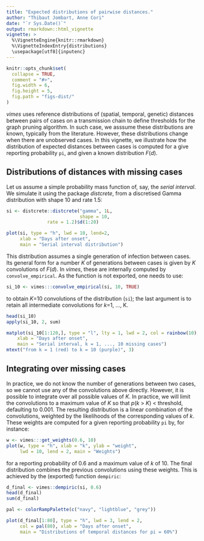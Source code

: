 ```yaml
---
title: "Expected distributions of pairwise distances."
author: "Thibaut Jombart, Anne Cori"
date: "`r Sys.Date()`"
output: rmarkdown::html_vignette
vignette: >
  %\VignetteEngine{knitr::rmarkdown}
  %\VignetteIndexEntry{distributions}
  \usepackage[utf8]{inputenc}
---
```



```r

knitr::opts_chunk$set(
  collapse = TRUE,
  comment = "#>", 
  fig.width = 6, 
  fig.height = 5, 
  fig.path = "figs-dist/"
)

```


*vimes* uses reference distributions of (spatial, temporal, genetic) distances
 between pairs of cases on a transmission chain to define thresholds for the
 graph pruning algorithm. In such case, we asssume these distributions are
 known, typically from the literature. However, these distributions change when
 there are unobserved cases. In this vignette, we illustrate how the
 distribution of expected distances between cases is computed for a give
 reporting probability `pi`, and given a known distribution *F*(*d*).



Distributions of distances with missing cases
---------------------------------------------

Let us assume a simple probability mass function of, say, the *serial
interval*. We simulate it using the package *distcrete*, from a discretised
Gamma distribution with shape 10 and rate 1.5:

```r

si <- distcrete::distcrete("gamma", 1L,
                           shape = 10,
			   rate = 1.2)$d(1:20)

plot(si, type = "h", lwd = 10, lend=2,
     xlab = "Days after onset",
     main = "Serial interval distribution")

```

This distribution assumes a single generation of infection between cases. Its
general form for a number *K* of generations between cases is given by $K$
convolutions of *F*(*d*). In *vimes*, these are internally computed by
`convolve_empirical`. As the function is not exported, one needs to use:

```r

si_10 <- vimes:::convolve_empirical(si, 10, TRUE)

```

to obtain *K*=10 convolutions of the distribution (`si`); the last argument is
to retain all intermediate convolutions for *k*=1, ..., K. 

```r

head(si_10)
apply(si_10, 2, sum)

matplot(si_10[1:120,], type = "l", lty = 1, lwd = 2, col = rainbow(10),
	xlab = "Days after onset",
	main = "Serial interval, k = 1, ..., 10 missing cases")
mtext("from k = 1 (red) to k = 10 (purple)", 3)

```






Integrating over missing cases
------------------------------

In practice, we do not know the number of generations between two cases, so we
cannot use any of the convolutions above directly. However, it is possible to
integrate over all possible values of *K*. In practice, we will limit the
convolutions to a maximum value of *K* so that *p*(*k* > *K*) < threshold,
defaulting to 0.001. The resulting distribution is a linear combination of the
convolutions, weighted by the likelihoods of the corresponding values of
*k*. These weights are computed for a given reporting probability `pi` by, for
instance:

```r

w <- vimes:::get_weights(0.6, 10)
plot(w, type = "h", xlab = "k", ylab = "weight",
     lwd = 10, lend = 2, main = "Weights")

```

for a reporting probability of 0.6 and a maximum value of *k* of 10.  The final
distribution combines the previous convolutions using these weights. This is
achieved by the (exported) function `dempiric`:

```r

d_final <- vimes::dempiric(si, 0.6)
head(d_final)
sum(d_final)

pal <- colorRampPalette(c("navy", "lightblue", "grey"))

plot(d_final[1:80], type = "h", lwd = 3, lend = 2,
     col = pal(80), xlab = "Days after onset",
     main = "Distributions of temporal distances for pi = 60%")

```